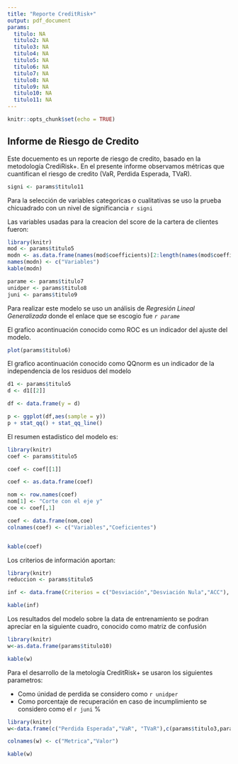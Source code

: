 ```yaml
---
title: "Reporte CreditRisk+"
output: pdf_document
params:
  titulo: NA
  titulo2: NA
  titulo3: NA
  titulo4: NA
  titulo5: NA
  titulo6: NA
  titulo7: NA
  titulo8: NA
  titulo9: NA
  titulo10: NA
  titulo11: NA
---
```


```r
knitr::opts_chunk$set(echo = TRUE)
```

##  Informe de Riesgo de Credito

Este docuemento es un reporte de riesgo de credito, basado en la metodología CrediRisk+. En el presente informe observamos métricas que cuantifican el riesgo de credito (VaR, Perdida Esperada, TVaR).

```r
signi <- params$titulo11
```

Para la selección de variables categoricas o cualitativas se uso la prueba chicuadrado con un nivel de significancia `r signi`

Las variables usadas para la creacion del score de la cartera de clientes fueron:

```r
library(knitr)
mod <- params$titulo5
modn <- as.data.frame(names(mod$coefficients)[2:length(names(mod$coefficients))])
names(modn) <- c("Variables")
kable(modn)
```

```r
parame <- params$titulo7
unidper <- params$titulo8
juni <- params$titulo9
```



Para realizar este modelo se uso un análisis de *Regresión Lineal Generalizada* donde el enlace que se escogio fue *`r parame`* 

El grafico acontinuación conocido como ROC es un indicador del ajuste del modelo.

```r
plot(params$titulo6)
```

El grafico acontinuación conocido como QQnorm es un indicador de la independencia de los residuos del modelo

```r
d1 <- params$titulo5
d <- d1[[2]]

df <- data.frame(y = d)

p <- ggplot(df,aes(sample = y))
p + stat_qq() + stat_qq_line()

```

El resumen estadistico del modelo es:

```r
library(knitr)
coef <- params$titulo5

coef <- coef[[1]]

coef <- as.data.frame(coef)

nom <- row.names(coef)
nom[1] <- "Corte con el eje y"
coe <- coef[,1]

coef <- data.frame(nom,coe) 
colnames(coef) <- c("Variables","Coeficientes")


kable(coef)

```

Los criterios de información aportan:

```r
library(knitr)
reduccion <- params$titulo5

inf <- data.frame(Criterios = c("Desviación","Desviación Nula","ACC"), Valor=c(reduccion[[10]],reduccion[[12]],reduccion[[11]]))

kable(inf)

```


Los resultados del modelo sobre la data de entrenamiento se podran apreciar en la siguiente cuadro, conocido como matriz de confusión

```r
library(knitr)
w<-as.data.frame(params$titulo10)

kable(w)

```







Para el desarrollo de la metología CreditRisk+ se usaron los siguientes parametros: 

* Como únidad de perdida se considero como `r unidper`
* Como porcentaje de recuperación en caso de incumplimiento se considero como el  `r juni` %





```r
library(knitr)
w<-data.frame(c("Perdida Esperada","VaR", "TVaR"),c(params$titulo3,params$titulo2,params$titulo4))

colnames(w) <- c("Metrica","Valor")

kable(w)

```


